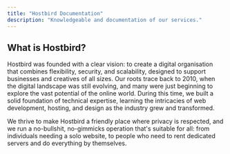 ```yaml
---
title: "Hostbird Documentation"
description: "Knowledgeable and documentation of our services."
---
```


## What is Hostbird?

Hostbird was founded with a clear vision: to create a digital organisation that combines flexibility, security, and scalability, designed to support businesses and creatives of all sizes. Our roots trace back to 2010, when the digital landscape was still evolving, and many were just beginning to explore the vast potential of the online world. During this time, we built a solid foundation of technical expertise, learning the intricacies of web development, hosting, and design as the industry grew and transformed.

We thrive to make Hostbird a friendly place where privacy is respected, and we run a no-bullshit, no-gimmicks operation that's suitable for all: from individuals needing a solo website, to people who need to rent dedicated servers and do everything by themselves.